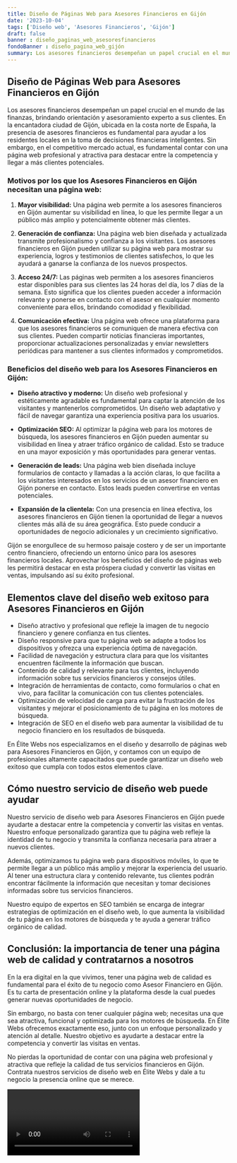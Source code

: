 ```yaml
---
title: Diseño de Páginas Web para Asesores Financieros en Gijón
date: '2023-10-04'
tags: ['Diseño web', 'Asesores Financieros', 'Gijón']
draft: false
banner : diseño_paginas_web_asesoresfinancieros
fondoBanner : diseño_pagina_web_gijón
summary: Los asesores financieros desempeñan un papel crucial en el mundo de las finanzas, brindando orientación y asesoramiento experto a sus clientes. En la encantadora ciudad de Gijón, ubicada en la costa norte de España, la presencia de asesores financieros es fundamental para ayudar a los residentes locales en la toma de decisiones financieras inteligentes. Sin embargo, en el competitivo mercado actual, es fundamental contar con una página web profesional y atractiva para destacar entre la competencia y llegar a más clientes potenciales.
---
```


## Diseño de Páginas Web para Asesores Financieros en Gijón

Los asesores financieros desempeñan un papel crucial en el mundo de las finanzas, brindando orientación y asesoramiento experto a sus clientes. En la encantadora ciudad de Gijón, ubicada en la costa norte de España, la presencia de asesores financieros es fundamental para ayudar a los residentes locales en la toma de decisiones financieras inteligentes. Sin embargo, en el competitivo mercado actual, es fundamental contar con una página web profesional y atractiva para destacar entre la competencia y llegar a más clientes potenciales.

### Motivos por los que los Asesores Financieros en Gijón necesitan una página web:

1. **Mayor visibilidad:** Una página web permite a los asesores financieros en Gijón aumentar su visibilidad en línea, lo que les permite llegar a un público más amplio y potencialmente obtener más clientes.

2. **Generación de confianza:** Una página web bien diseñada y actualizada transmite profesionalismo y confianza a los visitantes. Los asesores financieros en Gijón pueden utilizar su página web para mostrar su experiencia, logros y testimonios de clientes satisfechos, lo que les ayudará a ganarse la confianza de los nuevos prospectos.

3. **Acceso 24/7:** Las páginas web permiten a los asesores financieros estar disponibles para sus clientes las 24 horas del día, los 7 días de la semana. Esto significa que los clientes pueden acceder a información relevante y ponerse en contacto con el asesor en cualquier momento conveniente para ellos, brindando comodidad y flexibilidad.

4. **Comunicación efectiva:** Una página web ofrece una plataforma para que los asesores financieros se comuniquen de manera efectiva con sus clientes. Pueden compartir noticias financieras importantes, proporcionar actualizaciones personalizadas y enviar newsletters periódicas para mantener a sus clientes informados y comprometidos.

### Beneficios del diseño web para los Asesores Financieros en Gijón:

- **Diseño atractivo y moderno:** Un diseño web profesional y estéticamente agradable es fundamental para captar la atención de los visitantes y mantenerlos comprometidos. Un diseño web adaptativo y fácil de navegar garantiza una experiencia positiva para los usuarios.

- **Optimización SEO:** Al optimizar la página web para los motores de búsqueda, los asesores financieros en Gijón pueden aumentar su visibilidad en línea y atraer tráfico orgánico de calidad. Esto se traduce en una mayor exposición y más oportunidades para generar ventas.

- **Generación de leads:** Una página web bien diseñada incluye formularios de contacto y llamadas a la acción claras, lo que facilita a los visitantes interesados en los servicios de un asesor financiero en Gijón ponerse en contacto. Estos leads pueden convertirse en ventas potenciales.

- **Expansión de la clientela:** Con una presencia en línea efectiva, los asesores financieros en Gijón tienen la oportunidad de llegar a nuevos clientes más allá de su área geográfica. Esto puede conducir a oportunidades de negocio adicionales y un crecimiento significativo.

Gijón se enorgullece de su hermoso paisaje costero y de ser un importante centro financiero, ofreciendo un entorno único para los asesores financieros locales. Aprovechar los beneficios del diseño de páginas web les permitirá destacar en esta próspera ciudad y convertir las visitas en ventas, impulsando así su éxito profesional.

<GifSeo />

<Cta />

## Elementos clave del diseño web exitoso para Asesores Financieros en Gijón

- Diseño atractivo y profesional que refleje la imagen de tu negocio financiero y genere confianza en tus clientes.
- Diseño responsive para que tu página web se adapte a todos los dispositivos y ofrezca una experiencia óptima de navegación.
- Facilidad de navegación y estructura clara para que los visitantes encuentren fácilmente la información que buscan.
- Contenido de calidad y relevante para tus clientes, incluyendo información sobre tus servicios financieros y consejos útiles.
- Integración de herramientas de contacto, como formularios o chat en vivo, para facilitar la comunicación con tus clientes potenciales.
- Optimización de velocidad de carga para evitar la frustración de los visitantes y mejorar el posicionamiento de tu página en los motores de búsqueda.
- Integración de SEO en el diseño web para aumentar la visibilidad de tu negocio financiero en los resultados de búsqueda.

En Élite Webs nos especializamos en el diseño y desarrollo de páginas web para Asesores Financieros en Gijón, y contamos con un equipo de profesionales altamente capacitados que puede garantizar un diseño web exitoso que cumpla con todos estos elementos clave.

## Cómo nuestro servicio de diseño web puede ayudar

Nuestro servicio de diseño web para Asesores Financieros en Gijón puede ayudarte a destacar entre la competencia y convertir las visitas en ventas. Nuestro enfoque personalizado garantiza que tu página web refleje la identidad de tu negocio y transmita la confianza necesaria para atraer a nuevos clientes.

Además, optimizamos tu página web para dispositivos móviles, lo que te permite llegar a un público más amplio y mejorar la experiencia del usuario. Al tener una estructura clara y contenido relevante, tus clientes podrán encontrar fácilmente la información que necesitan y tomar decisiones informadas sobre tus servicios financieros.

Nuestro equipo de expertos en SEO también se encarga de integrar estrategias de optimización en el diseño web, lo que aumenta la visibilidad de tu página en los motores de búsqueda y te ayuda a generar tráfico orgánico de calidad.

## Conclusión: la importancia de tener una página web de calidad y contratarnos a nosotros

En la era digital en la que vivimos, tener una página web de calidad es fundamental para el éxito de tu negocio como Asesor Financiero en Gijón. Es tu carta de presentación online y la plataforma desde la cual puedes generar nuevas oportunidades de negocio.

Sin embargo, no basta con tener cualquier página web; necesitas una que sea atractiva, funcional y optimizada para los motores de búsqueda. En Élite Webs ofrecemos exactamente eso, junto con un enfoque personalizado y atención al detalle. Nuestro objetivo es ayudarte a destacar entre la competencia y convertir las visitas en ventas.

No pierdas la oportunidad de contar con una página web profesional y atractiva que refleje la calidad de tus servicios financieros en Gijón. Contrata nuestros servicios de diseño web en Élite Webs y dale a tu negocio la presencia online que se merece.

<Video />

<CtaBot job='Asesores Financieros' city='Gijón'/>

<Gmaps query='Gijón+españa+maps' />